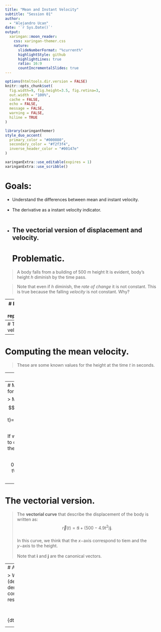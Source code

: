 ```yaml
---
title: "Mean and Instant Velocity"
subtitle: "Session 01"  
author: 
  - "Alejandro Ucan"
date: '`r Sys.Date()`'
output:
  xaringan::moon_reader:
    css: xaringan-themer.css
    nature:
      slideNumberFormat: "%current%"
      highlightStyle: github
      highlightLines: true
      ratio: 16:9
      countIncrementalSlides: true
---
```


```r
options(htmltools.dir.version = FALSE)
knitr::opts_chunk$set(
  fig.width=9, fig.height=3.5, fig.retina=3,
  out.width = "100%",
  cache = FALSE,
  echo = FALSE,
  message = FALSE, 
  warning = FALSE,
  hiline = TRUE
)
```

```r
library(xaringanthemer)
style_duo_accent(
  primary_color = "#000080",
  secondary_color = "#f2f3f4",
  inverse_header_color = "#00147e"
)
```

```r
xaringanExtra::use_editable(expires = 1)
xaringanExtra::use_scribble()
```

# Goals:

 * Understand the differences between mean and instant velocity. <br/><br/>
 * The derivative as a instant velocity indicator. <br/><br/>
 * The vectorial version of displacement and velocity.
---
# Problematic.

> A body falls from a building of 500 m height It is evident, body's height $h$ diminish by the time pass. 


> Note that even if $h$ diminish, the _rate of change_ it is not constant. This is true because the falling _velocity_ is not constant. Why?

---
# Problematic, a graphic representation.

---
# The mean velocity.


---
# Computing the mean velocity.

> These are some known values for the height at the time $t$ in seconds.


---
# Instant velocity.


---
# Mathematical formulation for Instant velocity.

> Mean velocity is $$\overline{v}=\frac{\Delta h}{\Delta t}=\frac{\mbox{displacement}}{\mbox{time}}$$

If we reduce the time passed to cero (in the limit), we obtain the instant velocity.

$$v=\limit_{\Delta t\to 0}\overline{v}=\limit_{\Delta t\to 0}\frac{\Delta h}{\Delta t}=\frac{d h}{dt}.$$

---
# The vectorial version.

> The __vectorial curve__ that describe the displacement of the body is written as: $$\vec{r}(t)=t\mathbf{i}+(500-4.9t^2)\mathbf{j}.$$ <br/>
In this curve, we think that the $x-$axis correspond to tiem and the $y-$axis to the height. <br/><br/> Note that $\mathbf{i}$ and $\mathbf{j}$ are the canonical vectors.

---
# And the derivative?


> Well, we can translate the velocity (derivative) of the body using vectors. The derivative will be the derivative of each component of the displacement vector respect to time. $$\vec{v}(t)=\frac{d t}{dt}\mathbf{i}+\frac{d(500-4.9t^2)}{dt}\mathbf{j}=\mathbf{i}+-9.8t\mathbf{j}.$$

---
